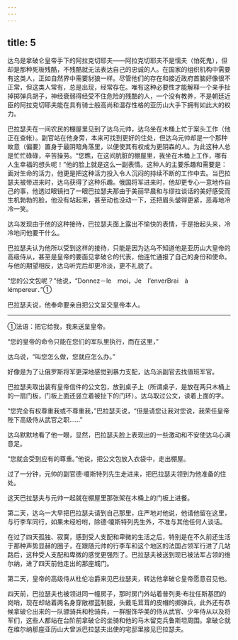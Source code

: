 ```yaml
---
---
---
```

title: 5
---





达乌是拿破仑皇帝手下的阿拉克切耶夫——阿拉克切耶夫不是懦夫（怕死鬼），但却是那种死板残酷，不残酷就无法表达自己的忠诚的人。在国家的组织机构中需要有这类人，正如自然界中需要豺狼一样。尽管他们的存在和接近政府首脑好像很不正常，但这类人常有，总是出现，经常存在。唯有这种必要性才能解释一个亲手扯掉掷弹兵胡子，神经衰弱得经受不住危险的残酷的人，一个没有教养，不是朝廷近臣的阿拉克切耶夫能在具有骑士般高尚和温存性格的亚历山大手下拥有如此大的权力。

巴拉瑟夫在一间农民的棚屋里见到了达乌元帅，达乌坐在木桶上忙于案头工作（他正在查帐）。副官站在他身旁，本来可找到更好的住处，但达乌元帅却是一个那种故意（偏要）置身于最阴暗角落里，以便使其有权成为更阴森的人。为此这种人总是忙忙碌碌，辛苦操劳。“您瞧，在这间肮脏的棚屋里，我坐在木桶上工作，哪有人生幸福的想头呢！”他的脸上就是这么一副表情。这种人的主要乐趣和需要是：面对生命的活力，他更是把这种活力投入令人沉闷的持续不断的工作中去。当巴拉瑟夫被带进来时，达乌获得了这种乐趣。俄国将军进来时，他却更专心一意地作自己的事，他透过眼镜扫了一眼巴拉瑟夫那由于美丽早晨和与缪拉谈话的美好感受而生机勃勃的脸，他没有站起来，甚至动也没动一下，还把眉头皱得更紧，恶毒地冷冷一笑。

达乌发现由于他的这种接待，巴拉瑟夫面上露出不愉快的表情，于是抬起头来，冷冷地问他要干什么。

巴拉瑟夫认为他所以受到这样的接待，只能是因为达乌不知道他是亚历山大皇帝的高级侍从，甚至是皇帝的要面见拿破仑的代表，他连忙通报了自己的身份和使命。与他的期望相反，达乌听完后却更冷淡，更不礼貌了。

“您的公文包呢？”他说，“Donnez－le　moi，Je　l’enverBrai　à　lémpereur．”①

巴拉瑟夫说，他奉命要亲自把公文呈交皇帝本人。

--------

①法语：把它给我，我来送呈皇帝。

“您的皇帝的命令只能在您们的军队里执行，而在这里，”

达乌说，“叫您怎么做，您就应怎么办。”

好像是为了让俄罗斯将军更深地感觉到暴力支配，达乌派副官去找值班军官。

巴拉瑟夫取出装有皇帝信件的公文包，放到桌子上（所谓桌子，是放在两只木桶上的一扇门板，门板上面还竖立着被扯下的门环）。达乌取过公文，读着上面的字。

“您完全有权尊重我或不尊重我，”巴拉瑟夫说，“但是请您让我对您说，我荣任皇帝陛下高级侍从武官之职……”

达乌默默地看了他一眼，显然，巴拉瑟夫脸上表现出的一些激动和不安使达乌心满意足。

“您就会受到应有的尊重。”他说，把公文包放入衣袋中，走出棚屋。

过了一分钟，元帅的副官德·嗄斯特列先生走进来，把巴拉瑟夫领到为他准备的住处。

这天巴拉瑟夫与元帅一起就在棚屋里那张架在木桶上的门板上进餐。

第二天，达乌一大早把巴拉瑟夫请到自己那里，庄严地对他说，他请他留在这里，与行李车同行，如果未经吩咐，除德·嗄斯特列先生外，不准与其他任何人谈话。

在过了四天孤独、寂寞，感到受人支配和卑微的生活之后，特别是在不久前还生活于那种声势显赫的圈子，在跟随元帅的行李车和这个地区的法国占领军行进了几站路后，这种受人支配和卑微的感觉更强烈了。巴拉瑟夫被送到现已被法军占领的维尔纳，进了四天前他走出的那座城门。

第二天，皇帝的高级侍从杜伦冶爵来见巴拉瑟夫，转达他拿破仑皇帝愿意召见他。

四天前，巴拉瑟夫也被领进同一幢房子，那时房门外站着普列奥·布拉任斯基团的岗哨，现在却站着两名身穿敞襟蓝制服，头戴毛茸茸的皮帽的掷弹兵，此外还有恭候拿破仑出来的一队骠骑兵和枪骑兵，一群服饰华美的侍从武官、少年侍从以及将军们，这些人都站在台阶前拿破仑的坐骑和他的马木留克兵鲁斯坦周围。拿破仑就在维尔纳那座亚历山大曾派巴拉瑟夫出使的宅邸里接见巴拉瑟夫。